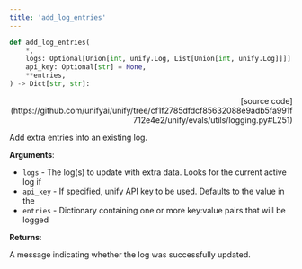 ```yaml
---
title: 'add_log_entries'
---
```


```python
def add_log_entries(
    *,
    logs: Optional[Union[int, unify.Log, List[Union[int, unify.Log]]]] = None,
    api_key: Optional[str] = None,
    **entries,
) -> Dict[str, str]:
```

<p align="right">[source code](https://github.com/unifyai/unify/tree/cf1f2785dfdcf85632088e9adb5fa991f712e4e2/unify/evals/utils/logging.py#L251)</p>

Add extra entries into an existing log.

**Arguments**:

- `logs` - The log(s) to update with extra data. Looks for the current active log if
- `api_key` - If specified, unify API key to be used. Defaults to the value in the
- `entries` - Dictionary containing one or more key:value pairs that will be logged



**Returns**:

A message indicating whether the log was successfully updated.